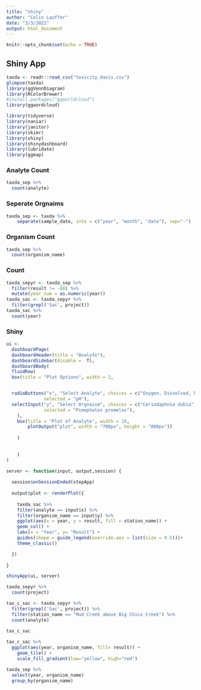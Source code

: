 ```yaml
---
title: "shiny"
author: "Colin Lauffer"
date: "3/3/2022"
output: html_document
---
```


```r
knitr::opts_chunk$set(echo = TRUE)
```

## Shiny App

```r
taxda <- readr::read_csv("toxicity_davis.csv")
glimpse(taxda)
library(ggVennDiagram)
library(RColorBrewer)
#install.packages("ggworldcloud")
library(ggwordcloud)
```

```r
library(tidyverse)
library(naniar)
library(janitor)
library(skimr)
library(shiny)
library(shinydashboard)
library(lubridate)
library(ggmap)
```
### Analyte Count
```r
taxda_sep %>%
  count(analyte)
```
### Seperate Orgnaims
```r
taxda_sep <- taxda %>%
    separate(sample_date, into = c("year", "month", "date"), sep="-") 
```

### Organism Count
```r
taxda_sep %>%
  count(organism_name)
```


### Count
```r

taxda_sepyr <- taxda_sep %>% 
  filter(result != -88) %>%
  mutate(year_num = as.numeric(year))
taxda_sac <- taxda_sepyr %>%
  filter(grepl('Sac', project))
taxda_sac %>%
  count(year)

```


### Shiny
```r
ui <- 
  dashboardPage(
  dashboardHeader(title = "Analyte"),
  dashboardSidebar(disable =  T),
  dashboardBody(
  fluidRow(
  box(title = "Plot Options", width = 2,


  radioButtons("x", "Select Analyte", choices = c("Oxygen, Dissolved, Not Recorded", "pH"),
              selected = "pH"),
  selectInput("y", "Select Orgnaism", choices = c("Ceriodaphnia dubia", "Pimephales promelas", "Selenastrum capricornutum"),
              selected = "Pimephales promelas"),
    ),
    box(title = "Plot of Analyte", width = 10,
        plotOutput("plot", width = "700px", height = "800px"))
    
    )
  
  
    )
)

server <- function(input, output,session) {
  
  session$onSessionEnded(stopApp)
  
  output$plot <- renderPlot({
    
    taxda_sac %>%
    filter(analyte == input$x) %>%
    filter(organism_name == input$y) %>%
    ggplot(aes(x = year, y = result, fill = station_name)) + 
    geom_col() + 
    labs(x = "Year", y= "Result") +
    guides(shape = guide_legend(override.aes = list(size = 0.5)))+
    theme_classic()

  })
  
}

shinyApp(ui, server)
```






```r
taxda_sepyr %>%
  count(project)
```


```r
tax_c_sac <- taxda_sepyr %>%
  filter(grepl('Sac', project)) %>%
  filter(station_name == "Mud Creek above Big Chico Creek") %>%
  count(analyte)
 
tax_c_sac
```

```r
tax_c_sac %>%
  ggplot(aes(year, organism_name, fill= result)) + 
    geom_tile() +
    scale_fill_gradient(low="yellow", high="red")
```

```r
taxda_sep %>%
  select(year, organism_name)
  group_by(organism_name)
```



